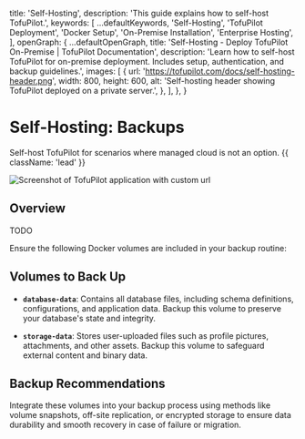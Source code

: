 
  title: 'Self-Hosting',
  description: 'This guide explains how to self-host TofuPilot.',
  keywords: [
    ...defaultKeywords,
    'Self-Hosting',
    'TofuPilot Deployment',
    'Docker Setup',
    'On-Premise Installation',
    'Enterprise Hosting',
  ],
  openGraph: {
    ...defaultOpenGraph,
    title:
      'Self-Hosting - Deploy TofuPilot On-Premise | TofuPilot Documentation',
    description:
      'Learn how to self-host TofuPilot for on-premise deployment. Includes setup, authentication, and backup guidelines.',
    images: [
      {
        url: 'https://tofupilot.com/docs/self-hosting-header.png',
        width: 800,
        height: 600,
        alt: 'Self-hosting header showing TofuPilot deployed on a private server.',
      },
    ],
  },
}

# Self-Hosting: Backups

Self-host TofuPilot for scenarios where managed cloud is not an option. {{ className: 'lead' }}

<Image
  src="/self-hosting-header.png"
  alt="Screenshot of TofuPilot application with custom url"
/>

## Overview

TODO


Ensure the following Docker volumes are included in your backup routine:

## Volumes to Back Up

- **`database-data`**:
  Contains all database files, including schema definitions, configurations, and application data. Backup this volume to preserve your database's state and integrity.

- **`storage-data`**:
  Stores user-uploaded files such as profile pictures, attachments, and other assets. Backup this volume to safeguard external content and binary data.

## Backup Recommendations

Integrate these volumes into your backup process using methods like volume snapshots, off-site replication, or encrypted storage to ensure data durability and smooth recovery in case of failure or migration.
